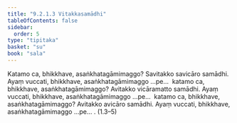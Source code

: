 ```yaml
---
title: "9.2.1.3 Vitakkasamādhi"
tableOfContents: false
sidebar:
  order: 5
type: "tipitaka"
basket: "su"
book: "sala"
---
```



<DynamicBreadcrumb />

<Paragraph number="1698" book="sala">
Katamo ca, bhikkhave, asaṅkhatagāmimaggo? Savitakko savicāro samādhi. Ayaṃ vuccati, bhikkhave, asaṅkhatagāmimaggo …pe…  katamo ca, bhikkhave, asaṅkhatagāmimaggo? Avitakko vicāramatto samādhi. Ayaṃ vuccati, bhikkhave, asaṅkhatagāmimaggo …pe…  katamo ca, bhikkhave, asaṅkhatagāmimaggo? Avitakko avicāro samādhi. Ayaṃ vuccati, bhikkhave, asaṅkhatagāmimaggo …pe… . (1.3–5)
</Paragraph>
